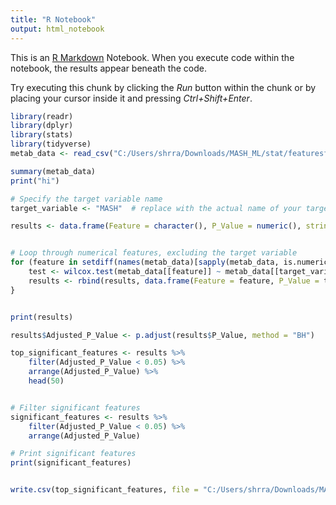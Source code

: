 ---
title: "R Notebook"
output: html_notebook
---

This is an [R Markdown](http://rmarkdown.rstudio.com) Notebook. When you execute code within the notebook, the results appear beneath the code. 

Try executing this chunk by clicking the *Run* button within the chunk or by placing your cursor inside it and pressing *Ctrl+Shift+Enter*. 

```{r}
library(readr)  
library(dplyr)    
library(stats)
library(tidyverse)
metab_data <- read_csv("C:/Users/shrra/Downloads/MASH_ML/stat/featuresforstat_newmash.csv")

summary(metab_data)
print("hi")

```



```{r}
# Specify the target variable name
target_variable <- "MASH"  # replace with the actual name of your target variable

results <- data.frame(Feature = character(), P_Value = numeric(), stringsAsFactors = FALSE)


# Loop through numerical features, excluding the target variable
for (feature in setdiff(names(metab_data)[sapply(metab_data, is.numeric)], target_variable)) {
    test <- wilcox.test(metab_data[[feature]] ~ metab_data[[target_variable]])
    results <- rbind(results, data.frame(Feature = feature, P_Value = test$p.value))
}


print(results)

results$Adjusted_P_Value <- p.adjust(results$P_Value, method = "BH")

top_significant_features <- results %>%
    filter(Adjusted_P_Value < 0.05) %>%
    arrange(Adjusted_P_Value) %>%
    head(50) 


# Filter significant features
significant_features <- results %>%
    filter(Adjusted_P_Value < 0.05) %>%
    arrange(Adjusted_P_Value)

# Print significant features
print(significant_features)


write.csv(top_significant_features, file = "C:/Users/shrra/Downloads/MASH_ML/stat/newmash_Wilcoxon_withNA.csv", row.names = TRUE)

```

